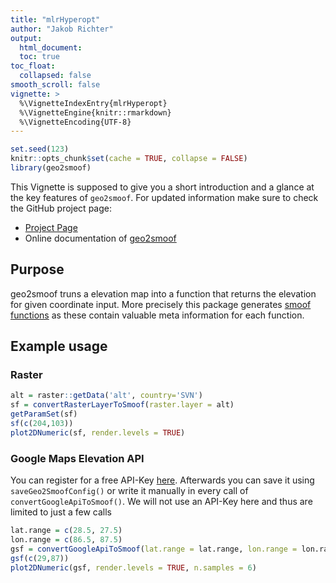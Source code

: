 ```yaml
---
title: "mlrHyperopt"
author: "Jakob Richter"
output:
  html_document:
  toc: true
toc_float:
  collapsed: false
smooth_scroll: false
vignette: >
  %\VignetteIndexEntry{mlrHyperopt}
  %\VignetteEngine{knitr::rmarkdown}
  %\VignetteEncoding{UTF-8}
---
```


```r
set.seed(123)
knitr::opts_chunk$set(cache = TRUE, collapse = FALSE)
library(geo2smoof)
```

This Vignette is supposed to give you a short introduction and a glance at the key features of `geo2smoof`.
For updated information make sure to check the GitHub project page:

- [Project Page](https://github.com/jakob-r/geo2smoof/)
- Online documentation of [geo2smoof](https://jakob-r.github.io/geo2smoof/)

## Purpose

geo2smoof truns a elevation map into a function that returns the elevation for given coordinate input.
More precisely this package generates [smoof functions](https://github.com/jakobbossek/smoof) as these contain valuable meta information for each function.

## Example usage

### Raster

```r
alt = raster::getData('alt', country='SVN')
sf = convertRasterLayerToSmoof(raster.layer = alt)
getParamSet(sf)
sf(c(204,103))
plot2DNumeric(sf, render.levels = TRUE)
```

### Google Maps Elevation API

You can register for a free API-Key [here](https://developers.google.com/maps/documentation/elevation/get-api-key).
Afterwards you can save it using `saveGeo2SmoofConfig()` or write it manually in every call of `convertGoogleApiToSmoof()`.
We will not use an API-Key here and thus are limited to just a few calls
```r
lat.range = c(28.5, 27.5)
lon.range = c(86.5, 87.5)
gsf = convertGoogleApiToSmoof(lat.range = lat.range, lon.range = lon.range)
gsf(c(29,87))
plot2DNumeric(gsf, render.levels = TRUE, n.samples = 6)

```

